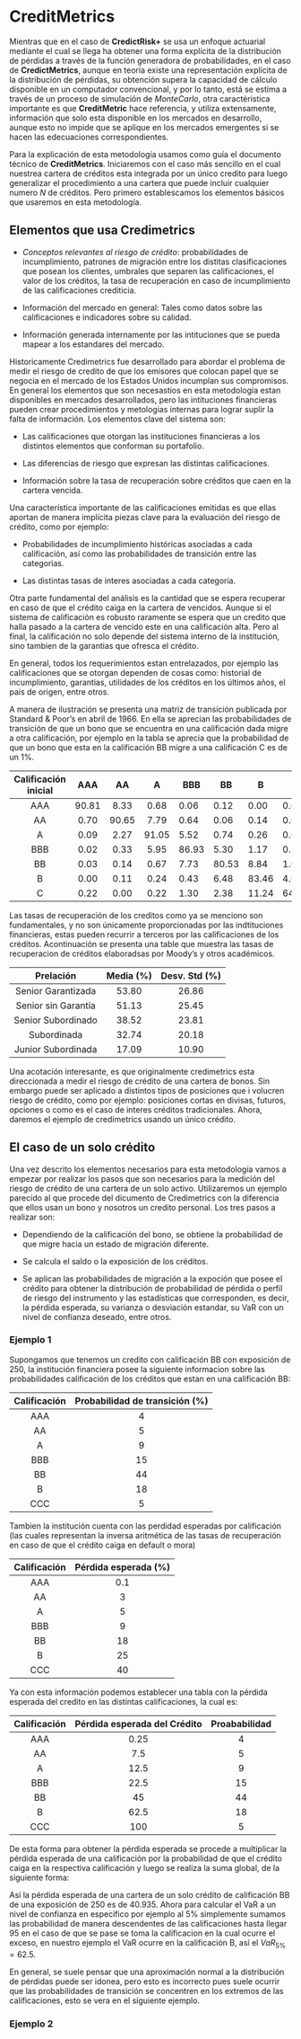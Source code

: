 \mainmatter

# CreditMetrics

Mientras que en el caso de **CredictRisk+** se usa un enfoque actuarial mediante el cual se llega ha obtener una forma explícita de la distribución de pérdidas a través de la función generadora de probabilidades, en el  caso de **CredictMetrics**, aunque en teoría existe una representación explícita de la distribución de pérdidas, su obtención supera la capacidad de cálculo disponible en un computador convencional, y por lo tanto, está se estima a través de un proceso de simulación de *MonteCarlo*, otra caractéristica importante es que **CreditMetric** hace referencia, y utiliza extensamente, información que solo esta disponible en los mercados en desarrollo, aunque esto no impide que se aplique en los mercados emergentes si se hacen las edecuaciones correspondientes.

Para la explicación de esta metodología usamos como guía el documento técnico de **CreditMetrics**. Iniciaremos con el caso más sencillo en el cual nuestrea cartera de créditos esta integrada por un único credito para luego generalizar el procedimiento a una cartera que puede incluir cualquier numero $N$ de créditos. Pero primero establescamos los elementos básicos que usaremos en esta metodología.

## Elementos que usa **Credimetrics**

+ *Conceptos relevantes al riesgo de crédito*: probabilidades de incumplimiento, patrones de migración entre los distitas clasificaciones que posean los clientes, umbrales que separen las calificaciones, el valor de los créditos, la tasa de recuperación en caso de incumplimiento de las calificaciones crediticia.

+ Información del mercado en general: Tales como datos sobre las calificaciones e indicadores sobre su calidad.

+ Información generada internamente por las intituciones que se pueda mapear a los estandares del mercado.


Historicamente Credimetrics fue desarrollado para abordar el problema de medir el riesgo de credito de que los emisores que colocan papel que se negocia en el mercado de los Estados Unidos incumplan sus compromisos. En general los elementos que son necesastios en esta metodologia estan disponibles en mercados desarrollados, pero las intituciones financieras pueden crear procedimientos y metologias internas para lograr suplir la falta de información. Los elementos clave del sistema son:

+ Las calificaciones que otorgan las instituciones financieras a los distintos elementos que conforman su portafolio.

+ Las diferencias de riesgo que expresan las distintas calificaciones.

+ Información sobre la tasa de recuperación sobre créditos que caen en la cartera vencida.

Una característica importante de las calificaciones emitidas es que ellas aportan de manera implícita piezas clave para la evaluación del riesgo de crédito, como por ejemplo:

+ Probabilidades de incumplimiento históricas asociadas a cada calificación, así como las probabilidades de transición entre las categorias.

+ Las distintas tasas de interes asociadas a cada categoria.

Otra parte fundamental del análisis es la cantidad que se espera recuperar en caso de que el crédito caiga en la cartera de vencidos. Aunque si el sistema de calificación es robusto raramente se espera que un credito que halla pasado a la cartera de vencido este en una calificación alta. Pero al final, la calificación no solo depende del sistema interno de la institución, sino tambien de la garantias que ofresca el crédito.

En general, todos los requerimientos estan entrelazados, por ejemplo las calificaciones que se otorgan dependen de cosas como: historial de incumplimiento, garantias, utilidades de los créditos en los últimos años, el pais de origen, entre otros.

A manera de ilustración se presenta una matriz de transición publicada por Standard & Poor's en abril de 1966. En ella se aprecian las probabilidades de transición de que un bono que se encuentra en una calificación dada migre a otra calificación, por ejemplo en la tabla se aprecia que la probabilidad de que un bono que esta en la calificación BB migre a una calificación C es de un 1%.

| Calificación inicial |  AAA  |   AA  |   A   | BBB   | BB    | B     | C     |
|:--------------------:|:-----:|:-----:|:-----:|-------|-------|-------|-------|
| AAA                  | 90.81 |  8.33 |  0.68 | 0.06  | 0.12  | 0.00  | 0.00  |
| AA                   |  0.70 | 90.65 |  7.79 | 0.64  | 0.06  | 0.14  | 0.02  |
| A                    |  0.09 |  2.27 | 91.05 | 5.52  | 0.74  | 0.26  | 0.01  |
| BBB                  |  0.02 |  0.33 |  5.95 | 86.93 | 5.30  | 1.17  | 0.12  |
| BB                   |  0.03 |  0.14 |  0.67 | 7.73  | 80.53 | 8.84  | 1.00  |
| B                    | 0.00  | 0.11  | 0.24  | 0.43  | 6.48  | 83.46 | 4.07  |
| C                    |  0.22 |  0.00 |  0.22 | 1.30  | 2.38  | 11.24 | 64.86 |



Las tasas de recuperación de los creditos como ya se menciono son fundamentales, y no son únicamente proporcionadas por las indtituciones financieras, estas pueden recurrir a terceros por las calificaciones de los créditos. Acontinuación se presenta una table que muestra las tasas de recuperacion de créditos elaboradsas por Moody's y otros académicos.

|      Prelación      | Media (%) | Desv. Std (%) |
|:-------------------:|:---------:|:-------------:|
| Senior Garantizada  |   53.80   |     26.86     |
| Senior sin Garantía |   51.13   |     25.45     |
| Senior Subordinado  |   38.52   |     23.81     |
| Subordinada         |   32.74   |     20.18     |
| Junior Subordinada  |   17.09   |     10.90     |

Una acotación interesante, es que originalmente credimetrics esta direccionada a medir el riesgo de crédito de una cartera de bonos. Sin embargo puede ser aplicado a distintos tipos de posiciones que i volucren riesgo de crédito, como por ejemplo: posiciones cortas en divisas, futuros, opciones o como es el caso de interes créditos tradicionales. Ahora, daremos el ejemplo de credimetrics usando un único crédito.

## El caso de un solo crédito 

Una vez descrito los elementos necesarios para esta metodología vamos a empezar por realizar los pasos que son necesarios para la medición del riesgo de crédito de una cartera de un solo activo. Utilizaremos un ejemplo parecido al que procede del dicumento de Credimetrics con la diferencia que ellos usan un bono y nosotros un credito personal. Los tres pasos a realizar son:

+ Dependiendo de la calificación del bono, se obtiene la probabilidad de que migre hacia un estado de migración diferente.

+ Se calcula el saldo o la exposición de los créditos.

+ Se aplican las probabilidades de migración a la expoción que posee el crédito para obtener la distribución de probabilidad de pérdida o perfil de riesgo del instrumento y las estadísticas que corresponden, es decir, la pérdida esperada, su varianza o desviación estandar, su VaR con un nivel de confianza deseado, entre otros.

### Ejemplo 1

Supongamos que tenemos un credito con calificación BB con exposición de 250, la institución financiera posee la siguiente informacion sobre las probabilidades calificación de los créditos que estan en una calificación BB:

| Calificación | Probabilidad de transición (%) |
|:------------:|:------------------------------:|
|      AAA     |                4               |
|      AA      |                5               |
|       A      |                9               |
|      BBB     |               15               |
|      BB      |               44               |
|       B      |               18               |
|      CCC     |                5               |

Tambien la institución cuenta con las perdidad esperadas por calificación (las cuales representan la inversa aritmética de las tasas de recuperación  en caso de que el crédito caiga en default o mora)

| Calificación | Pérdida esperada (%) |
|:------------:|:--------------------:|
|      AAA     |          0.1         |
|      AA      |           3          |
|       A      |           5          |
|      BBB     |           9          |
|      BB      |          18          |
|       B      |          25          |
|      CCC     |          40          |

Ya con esta información podemos establecer una tabla con la pérdida esperada del credito en las distintas calificaciones, la cual es: 

| Calificación | Pérdida esperada del Crédito | Proababilidad |
|:------------:|:----------------------------:|:-------------:|
|      AAA     |             0.25             |       4       |
|      AA      |              7.5             |       5       |
|       A      |             12.5             |       9       |
|      BBB     |             22.5             |       15      |
|      BB      |              45              |       44      |
|       B      |             62.5             |       18      |
|      CCC     |              100             |       5       |

De esta forma para obtener la pérdida esperada se procede a multiplicar la pérdida esperada de una calificación por la probabilidad de que el crédito caiga en la respectiva calificación y luego se realiza la suma global, de la siguiente  forma:


\begin{align*} 
PE = (0.25*0.04)+(7.5*0.05)& \\
&+(12.5*0.09)+(22.5*0.15)+(45*0.44)&\\
&+(62.5*0.18) +(100*0.05)=40.93
\end{align*}

Así la pérdida esperada de una cartera de un solo crédito de calificación BB de una exposición de 250 es de 40.935. Ahora para calcular el VaR a un nivel de confianza en especifico por ejemplo al 5% simplemente sumamos las probabilidad de manera descendentes de las calificaciones hasta llegar 95 en el caso de que se pase se toma la calificacion en la cual ocurre el exceso, en nuestro ejemplo el VaR ocurre en la calificación B, así el $VaR_{5\%}=62.5$.

En general, se suele pensar que una aproximación normal a la distribución de pérdidas puede ser idonea, pero esto es incorrecto pues suele ocurrir que las probabilidades de transición se concentren en los extremos de las calificaciones, esto se vera en el siguiente ejemplo.

### Ejemplo 2


















